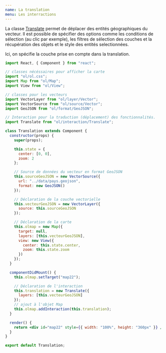 ```yaml
---
name: La translation
menu: Les interractions
---
```



La classe [Translate](https://openlayers.org/en/latest/apidoc/module-ol_interaction_Translate-Translate.html) permet de déplacer des entités géographiques du vecteur.
Il est possible de spécifier des options
comme les conditions de sélection (au clic par exemple),
les filtres de sélection des couches
et la récupération des objets et le style des entités selectionnées.

Ici, on spécifie la couche prise en compte dans la translation.

<Translation />

```jsx
import React, { Component } from "react";

// classes nécéssaires pour afficher la carte
import "ol/ol.css";
import Map from "ol/Map";
import View from "ol/View";

// classes pour les vecteurs
import VectorLayer from "ol/layer/Vector";
import VectorSource from "ol/source/Vector";
import GeoJSON from "ol/format/GeoJSON";

// Interaction pour la traduction (déplacement) des fonctionnalités.
import Translate from "ol/interaction/Translate";

class Translation extends Component {
  constructor(props) {
    super(props);

    this.state = {
      center: [0, 0],
      zoom: 2
    };

    // Source de données du vecteur en format GeoJSON
    this.sourceGeoJSON = new VectorSource({
      url: "../data/pays.geojson",
      format: new GeoJSON()
    });

    // Déclaration de la couche vectorielle
    this.vecteurGeoJSON = new VectorLayer({
      source: this.sourceGeoJSON
    });

    // Déclaration de la carte
    this.olmap = new Map({
      target: null,
      layers: [this.vecteurGeoJSON],
      view: new View({
        center: this.state.center,
        zoom: this.state.zoom
      })
    });
  }

  componentDidMount() {
    this.olmap.setTarget("map22");

    // Déclaration de l'interaction
    this.translation = new Translate({
      layers: [this.vecteurGeoJSON]
    });
    // ajout à l'objet Map
    this.olmap.addInteraction(this.translation);
  }

  render() {
    return <div id="map22" style={{ width: "100%", height: "360px" }} />;
  }
}

export default Translation;
```